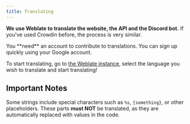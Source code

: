 ```yaml
---
title: Translating
---
```



**We use Weblate to translate the website, the API and the Discord bot.** If you've used Crowdin before, the process is very similar.

<Aside>
  You **need** an account to contribute to translations. You can sign up quickly using your Google account.
</Aside>

To start translating, go to [the Weblate instance](https://translate.miwa.lol/projects/miwa/), select the language you wish to translate and start translating!

## Important Notes

Some strings include special characters such as `%s`, `{something}`, or other placeholders.
These parts **must NOT** be translated, as they are automatically replaced with values in the code.
